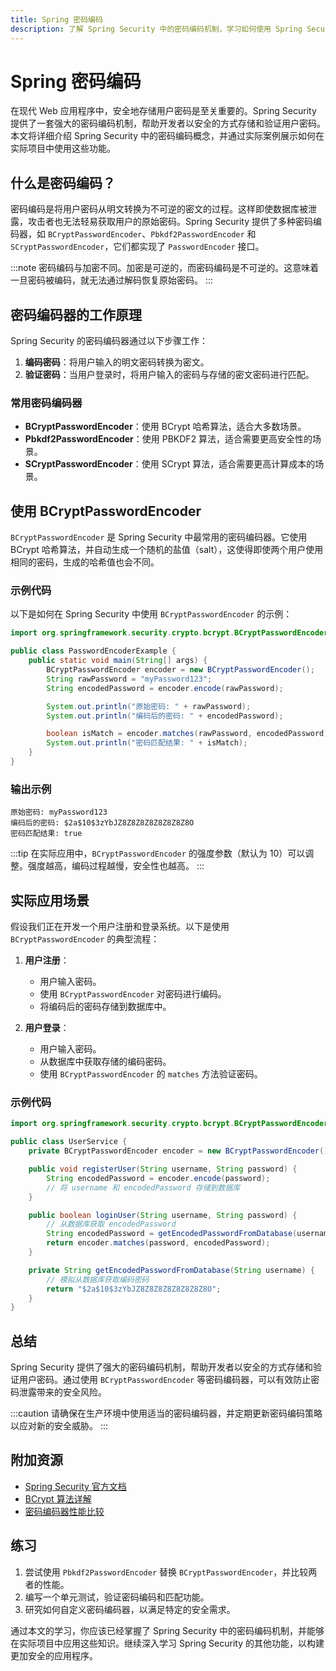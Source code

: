 ```yaml
---
title: Spring 密码编码
description: 了解 Spring Security 中的密码编码机制，学习如何使用 Spring Security 提供的密码编码器来安全地存储用户密码。
---
```


# Spring 密码编码

在现代 Web 应用程序中，安全地存储用户密码是至关重要的。Spring Security 提供了一套强大的密码编码机制，帮助开发者以安全的方式存储和验证用户密码。本文将详细介绍 Spring Security 中的密码编码概念，并通过实际案例展示如何在实际项目中使用这些功能。

## 什么是密码编码？

密码编码是将用户密码从明文转换为不可逆的密文的过程。这样即使数据库被泄露，攻击者也无法轻易获取用户的原始密码。Spring Security 提供了多种密码编码器，如 `BCryptPasswordEncoder`、`Pbkdf2PasswordEncoder` 和 `SCryptPasswordEncoder`，它们都实现了 `PasswordEncoder` 接口。

:::note
密码编码与加密不同。加密是可逆的，而密码编码是不可逆的。这意味着一旦密码被编码，就无法通过解码恢复原始密码。
:::

## 密码编码器的工作原理

Spring Security 的密码编码器通过以下步骤工作：

1. **编码密码**：将用户输入的明文密码转换为密文。
2. **验证密码**：当用户登录时，将用户输入的密码与存储的密文密码进行匹配。

### 常用密码编码器

- **BCryptPasswordEncoder**：使用 BCrypt 哈希算法，适合大多数场景。
- **Pbkdf2PasswordEncoder**：使用 PBKDF2 算法，适合需要更高安全性的场景。
- **SCryptPasswordEncoder**：使用 SCrypt 算法，适合需要更高计算成本的场景。

## 使用 BCryptPasswordEncoder

`BCryptPasswordEncoder` 是 Spring Security 中最常用的密码编码器。它使用 BCrypt 哈希算法，并自动生成一个随机的盐值（salt），这使得即使两个用户使用相同的密码，生成的哈希值也会不同。

### 示例代码

以下是如何在 Spring Security 中使用 `BCryptPasswordEncoder` 的示例：

```java
import org.springframework.security.crypto.bcrypt.BCryptPasswordEncoder;

public class PasswordEncoderExample {
    public static void main(String[] args) {
        BCryptPasswordEncoder encoder = new BCryptPasswordEncoder();
        String rawPassword = "myPassword123";
        String encodedPassword = encoder.encode(rawPassword);

        System.out.println("原始密码: " + rawPassword);
        System.out.println("编码后的密码: " + encodedPassword);

        boolean isMatch = encoder.matches(rawPassword, encodedPassword);
        System.out.println("密码匹配结果: " + isMatch);
    }
}
```

### 输出示例

```plaintext
原始密码: myPassword123
编码后的密码: $2a$10$3zYbJZ8Z8Z8Z8Z8Z8Z8Z8O
密码匹配结果: true
```

:::tip
在实际应用中，`BCryptPasswordEncoder` 的强度参数（默认为 10）可以调整。强度越高，编码过程越慢，安全性也越高。
:::

## 实际应用场景

假设我们正在开发一个用户注册和登录系统。以下是使用 `BCryptPasswordEncoder` 的典型流程：

1. **用户注册**：
   - 用户输入密码。
   - 使用 `BCryptPasswordEncoder` 对密码进行编码。
   - 将编码后的密码存储到数据库中。

2. **用户登录**：
   - 用户输入密码。
   - 从数据库中获取存储的编码密码。
   - 使用 `BCryptPasswordEncoder` 的 `matches` 方法验证密码。

### 示例代码

```java
import org.springframework.security.crypto.bcrypt.BCryptPasswordEncoder;

public class UserService {
    private BCryptPasswordEncoder encoder = new BCryptPasswordEncoder();

    public void registerUser(String username, String password) {
        String encodedPassword = encoder.encode(password);
        // 将 username 和 encodedPassword 存储到数据库
    }

    public boolean loginUser(String username, String password) {
        // 从数据库获取 encodedPassword
        String encodedPassword = getEncodedPasswordFromDatabase(username);
        return encoder.matches(password, encodedPassword);
    }

    private String getEncodedPasswordFromDatabase(String username) {
        // 模拟从数据库获取编码密码
        return "$2a$10$3zYbJZ8Z8Z8Z8Z8Z8Z8Z8O";
    }
}
```

## 总结

Spring Security 提供了强大的密码编码机制，帮助开发者以安全的方式存储和验证用户密码。通过使用 `BCryptPasswordEncoder` 等密码编码器，可以有效防止密码泄露带来的安全风险。

:::caution
请确保在生产环境中使用适当的密码编码器，并定期更新密码编码策略以应对新的安全威胁。
:::

## 附加资源

- [Spring Security 官方文档](https://docs.spring.io/spring-security/reference/index.html)
- [BCrypt 算法详解](https://en.wikipedia.org/wiki/Bcrypt)
- [密码编码器性能比较](https://www.baeldung.com/spring-security-5-password-encoder)

## 练习

1. 尝试使用 `Pbkdf2PasswordEncoder` 替换 `BCryptPasswordEncoder`，并比较两者的性能。
2. 编写一个单元测试，验证密码编码和匹配功能。
3. 研究如何自定义密码编码器，以满足特定的安全需求。

通过本文的学习，你应该已经掌握了 Spring Security 中的密码编码机制，并能够在实际项目中应用这些知识。继续深入学习 Spring Security 的其他功能，以构建更加安全的应用程序。